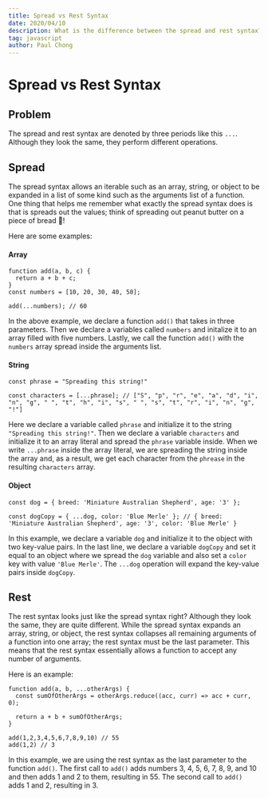 ```yaml
---
title: Spread vs Rest Syntax
date: 2020/04/10
description: What is the difference between the spread and rest syntax? They look exactly the same (...) but they perform very different operations. Read more to find out!
tag: javascript
author: Paul Chong
---
```


# Spread vs Rest Syntax


<HitCounter slug='spread-vs-rest' />

## Problem

The spread and rest syntax are denoted by three periods like this `...`. Although they look the same, they perform different operations.

## Spread

The spread syntax allows an iterable such as an array, string, or object to be expanded in a list of some kind such as the arguments list of a function. One thing that helps me remember what exactly the spread syntax does is that is spreads out the values; think of spreading out peanut butter on a piece of bread 🍞!

Here are some examples:

#### Array

```
function add(a, b, c) {
  return a + b + c;
}
const numbers = [10, 20, 30, 40, 50];

add(...numbers); // 60
```

In the above example, we declare a function `add()` that takes in three parameters. Then we declare a variables called `numbers` and initalize it to an array filled with five numbers. Lastly, we call the function `add()` with the `numbers` array spread inside the arguments list.

#### String

```
const phrase = "Spreading this string!"

const characters = [...phrase]; // ["S", "p", "r", "e", "a", "d", "i", "n", "g", " ", "t", "h", "i", "s", " ", "s", "t", "r", "i", "n", "g", "!"]
```

Here we declare a variable called `phrase` and initialize it to the string `"Spreading this string!"`. Then we declare a variable `characters` and initialize it to an array literal and spread the `phrase` variable inside. When we write `...phrase` inside the array literal, we are spreading the string inside the array and, as a result, we get each character from the `phrease` in the resulting `characters` array.

#### Object

```
const dog = { breed: 'Miniature Australian Shepherd', age: '3' };

const dogCopy = { ...dog, color: 'Blue Merle' }; // { breed: 'Miniature Australian Shepherd', age: '3', color: 'Blue Merle' }
```

In this example, we declare a variable `dog` and initialize it to the object with two key-value pairs. In the last line, we declare a variable `dogCopy` and set it equal to an object where we spread the `dog` variable and also set a `color` key with value `'Blue Merle'`. The `...dog` operation will expand the key-value pairs inside `dogCopy`.

## Rest

The rest syntax looks just like the spread syntax right? Although they look the same, they are quite different. While the spread syntax expands an array, string, or object, the rest syntax collapses all remaining arguments of a function into one array; the rest syntax must be the last parameter. This means that the rest syntax essentially allows a function to accept any number of arguments.

Here is an example:

```
function add(a, b, ...otherArgs) {
  const sumOfOtherArgs = otherArgs.reduce((acc, curr) => acc + curr, 0);

  return a + b + sumOfOtherArgs;
}

add(1,2,3,4,5,6,7,8,9,10) // 55
add(1,2) // 3
```

In this example, we are using the rest syntax as the last parameter to the function `add()`. The first call to `add()` adds numbers 3, 4, 5, 6, 7, 8, 9, and 10 and then adds 1 and 2 to them, resulting in 55. The second call to `add()` adds 1 and 2, resulting in 3.
